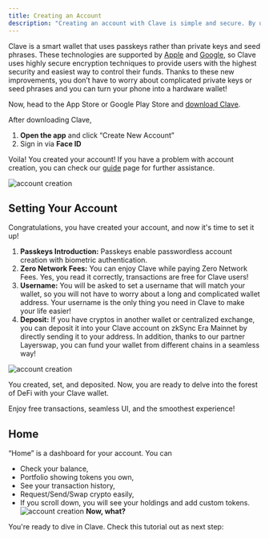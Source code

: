 ```yaml
---
title: Creating an Account
description: "Creating an account with Clave is simple and secure. By using passkeys instead of traditional private keys and seed phrases, Clave provides an easy onboarding process with the highest security standards. Follow our step-by-step guide to set up your new Clave account and start managing your cryptocurrencies with ease."
---
```


Clave is a smart wallet that uses passkeys rather than private keys and seed phrases. These technologies are supported by [Apple](https://support.apple.com/en-us/102195?ref=blog2.getclave.io) and [Google](https://support.google.com/accounts/answer/13548313?hl=en&ref=blog2.getclave.io), so Clave uses highly secure encryption techniques to provide users with the highest security and easiest way to control their funds. Thanks to these new improvements, you don’t have to worry about complicated private keys or seed phrases and you can turn your phone into a hardware wallet!

Now, head to the App Store or Google Play Store and [download Clave](http://getclave.io/download?ref=blog2.getclave.io).

After downloading Clave,

1. **Open the app** and click “Create New Account”
2. Sign in via **Face ID**

Voila! You created your account!
If you have a problem with account creation, you can check our [guide](./problem-solving) page for further assistance.


![account creation](./images/account1.png)

## **Setting Your Account**

Congratulations, you have created your account, and now it's time to set it up!

1. **Passkeys Introduction:** Passkeys enable passwordless account creation with biometric authentication.
2. **Zero Network Fees:** You can enjoy Clave while paying Zero Network Fees. Yes, you read it correctly, transactions are free for Clave users!
3. **Username:** You will be asked to set a username that will match your wallet, so you will not have to worry about a long and complicated wallet address. Your username is the only thing you need in Clave to make your life easier!
4. **Deposit:** If you have cryptos in another wallet or centralized exchange, you can deposit it into your Clave account on zkSync Era Mainnet by directly sending it to your address. In addition, thanks to our partner Layerswap, you can fund your wallet from different chains in a seamless way!

![account creation](./images/account2.png)

You created, set, and deposited. Now, you are ready to delve into the forest of DeFi with your Clave wallet.

Enjoy free transactions, seamless UI, and the smoothest experience!

## **Home**

“Home” is a dashboard for your account. You can

- Check your balance,
- Portfolio showing tokens you own,
- See your transaction history,
- Request/Send/Swap crypto easily,
- If you scroll down, you will see your holdings and add custom tokens.
![account creation](./images/account3.png)
**Now, what?**

You're ready to dive in Clave. Check this tutorial out as next step:
